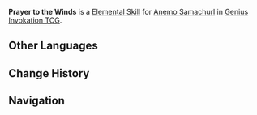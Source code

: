 {{Genius Invokation TCG Skill Infobox
|title      = Prayer to the Winds
|image      = Prayer to the Winds Character Card Skill.png
|type       = Elemental Skill
|character  = Anemo Samachurl
|element    = Anemo
|matching   = 3
|effect     = Deals 2 {{Color|Anemo DMG}}, summons 1 '''[[Whirlwind]]'''.<br /><br />{{TCG Summon|Whirlwind}}
|order      = 2
}}
'''Prayer to the Winds''' is a [[Character Card Elemental Skill|Elemental Skill]] for [[Anemo Samachurl (Character Card)|Anemo Samachurl]] in [[Genius Invokation TCG]].

==Other Languages==
{{Other Languages
|en      = Prayer to the Winds
|zhs     = 祈风术
|zhs_rm  = Qífēng-shù
|zht     = 祈風術
|zht_rm  = Qífēng-shù
|zh_tl   = Wind Calling Art
|ja      = 祈風術
|ja_rm   = Kifuu-jutsu
|ja_tl   = Wind Calling Art
|ko      = 기풍술
|ko_rm   = Gipungssul
|ko_tl   = Wind-wish Arts
|es      = Plegaria del viento
|es_tl   = Wind Prayer
|fr      = Appel du vent
|fr_tl   = Call of the Wind
|ru      = Молитва ветру
|ru_tl   = Prayer to the Wind
|th      = Prayer to the Winds
|vi      = Thuật Gọi Gió
|vi_tl   = 
|de      = Windgebet
|de_tl   = Wind Prayer
|id      = Prayer to the Winds
|pt      = Reza dos Ventos
|pt_tl   = 
|tr      = Rüzgar Dansı
|tr_tl   = 
|it      = Preghiera ai venti
|it_tl   = Prayer to the Winds
}}

==Change History==
{{Change History|3.3}}

==Navigation==
{{Genius Invokation TCG Skill Navbox|Anemo Samachurl}}